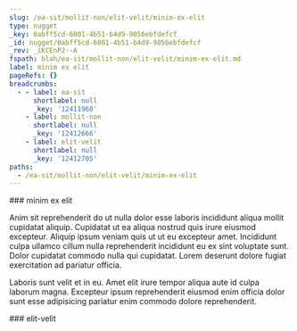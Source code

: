 ```yaml
---
slug: /ea-sit/mollit-non/elit-velit/minim-ex-elit
type: nugget
_key: 0abff5cd-6001-4b51-b4d9-9056ebfdefcf
_id: nugget/0abff5cd-6001-4b51-b4d9-9056ebfdefcf
_rev: _iKCEnP2--A
fspath: blah/ea-sit/mollit-non/elit-velit/minim-ex-elit.md
label: minim ex elit
pageRefs: {}
breadcrumbs:
  - - label: ea-sit
      shortlabel: null
      _key: '12411968'
    - label: mollit-non
      shortlabel: null
      _key: '12412666'
    - label: elit-velit
      shortlabel: null
      _key: '12412705'
paths:
  - /ea-sit/mollit-non/elit-velit/minim-ex-elit
---
```


<NuggetArea>
<Nugget slug="/ea-sit/mollit-non/elit-velit/minim-ex-elit" type="nugget" _key="0abff5cd-6001-4b51-b4d9-9056ebfdefcf" _id="nugget/0abff5cd-6001-4b51-b4d9-9056ebfdefcf" _rev="_iKCEnP2--A" fspath="blah/ea-sit/mollit-non/elit-velit/minim-ex-elit.md" label="minim ex elit" paths="/ea-sit/mollit-non/elit-velit/minim-ex-elit">
<NuggetBody>
### minim ex elit

Anim sit reprehenderit do ut nulla dolor esse laboris incididunt aliqua mollit cupidatat aliquip. Cupidatat ut ea aliqua nostrud quis irure eiusmod excepteur. Aliquip ipsum veniam quis ut ut eu excepteur amet. Incididunt culpa ullamco cillum nulla reprehenderit incididunt eu ex sint voluptate sunt. Dolor cupidatat commodo nulla qui cupidatat. Lorem deserunt dolore fugiat exercitation ad pariatur officia.

Laboris sunt velit et in eu. Amet elit irure tempor aliqua aute id culpa laborum magna. Excepteur ipsum reprehenderit eiusmod enim officia dolor sunt esse adipisicing pariatur enim commodo dolore reprehenderit.

</NuggetBody>
<Breadcrumbs>
<Crumbs>
<Crumb _key="12411968" label="ea-sit" /><Crumb _key="12412666" label="mollit-non" /><Crumb _key="12412705" label="elit-velit" />
</Crumbs>
</Breadcrumbs>
</Nugget>

<NuggetsInbound>
</NuggetsInbound>
<NuggetsOutbound>
</NuggetsOutbound>
</NuggetArea>
<PassagesInbound>
<Passage direction="inbound" type="passage" _key="12412705" _id="passage/12412705" _rev="_iKCEnPy--B" label="elit-velit" passage="elit-velit" fspath="blah/ea-sit/mollit-non/elit-velit" paths="/ea-sit/mollit-non/elit-velit" slug="/ea-sit/mollit-non/elit-velit">
<NuggetBody>
### elit-velit

</NuggetBody>
<Breadcrumbs>
<Crumbs>
<Crumb _key="12411968" label="ea-sit" /><Crumb _key="12412666" label="mollit-non" />
</Crumbs>
</Breadcrumbs>
</Passage>

</PassagesInbound>
<PassagesOutbound>
</PassagesOutbound>